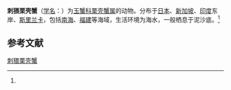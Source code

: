 {{Speciesbox
| name = 刺猥栗壳蟹
| status = 
| status_system = 
| image = 
| genus = Arcania
| species = erinaceus
| authority = (Fabricius, 1798)<ref name='id11487'>{{cite web| url =http://www.bioinfo.cn/db05/BjdwSpecies.php?action=view&id=11487| title =刺猥栗壳蟹| work =《中国动物物种编目数据库》| publisher =中国科学院微生物研究所| author =中国科学院动物研究所| accessdate =2009-04-28| deadurl =yes| archiveurl =https://web.archive.org/web/20160305031934/http://www.bioinfo.cn/db05/BjdwSpecies.php?action=view&id=11487| archivedate =2016-03-05}}</ref>
}}

'''刺猥栗壳蟹'''（[[学名|学名]]：{{lang|la|''Arcania erinaceus''}}）为[[玉蟹科|玉蟹科]][[栗壳蟹属|栗壳蟹属]]的动物。分布于[[日本|日本]]、[[新加坡|新加坡]]、[[印度|印度]]东岸、[[斯里兰卡|斯里兰卡]]，包括[[南海|南海]]、[[福建|福建]]等海域，生活环境为海水，一般栖息于泥沙底。<ref name='id11487'/>

== 参考文献 ==
{{reflist}}

{{Wikispecies|Arcania erinaceus}}

[[Category:栗壳蟹属|刺猥栗壳蟹]]


{{螃蟹小作品}}